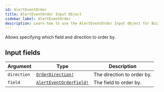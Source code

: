 ```yaml
---
id: AlertEventOrder
title: AlertEventOrder Input Object
sidebar_label: AlertEventOrder
description: Learn how to use the AlertEventOrder Input Object for Builder's API.
---
```


Allows specifying which field and direction to order by.

## Input fields

| Argument    | Type                                                                | Description                |
| ----------- | ------------------------------------------------------------------- | -------------------------- |
| `direction` | [`OrderDirection!`](/docs/composer/builder/api/schema/enum/OrderDirection.mdx)             | The direction to order by. |
| `field`     | [`AlertEventOrderField!`](/docs/composer/builder/api/schema/enum/AlertEventOrderField.mdx) | The field to order by.     |
